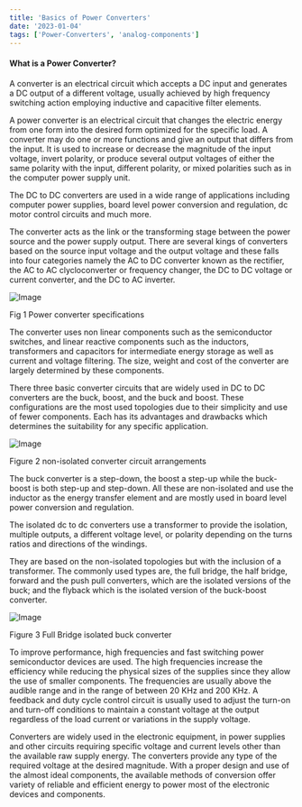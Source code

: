 ```yaml
---
title: 'Basics of Power Converters'
date: '2023-01-04'
tags: ['Power-Converters', 'analog-components']
---
```


#### What is a Power Converter?
A converter is an electrical circuit which accepts a DC input and generates a DC output of a different voltage, usually achieved by high frequency switching action employing inductive and capacitive filter elements.

A power converter is an electrical circuit that changes the electric energy from one form into the desired form optimized for the specific load. A converter may do one or more functions and give an output that differs from the input. It is used to increase or decrease the magnitude of the input voltage, invert polarity, or produce several output voltages of either the same polarity with the input, different polarity, or mixed polarities such as in the computer power supply unit.

The DC to DC converters are used in a wide range of applications including computer power supplies, board level power conversion and regulation, dc motor control circuits and much more.

The converter acts as the link or the transforming stage between the power source and the power supply output. There are several kings of converters based on the source input voltage and the output voltage and these falls into four categories namely the AC to DC converter known as the rectifier, the AC to AC clycloconverter or frequency changer, the DC to DC voltage or current converter, and the DC to AC inverter.

![Image](/images/posts/analog_components/What-is-a-power-converter.jpg "Power converter specifications")

Fig 1 Power converter specifications

The converter uses non linear components such as the semiconductor switches, and linear reactive components such as the inductors, transformers and capacitors for intermediate energy storage as well as current and voltage filtering. The size, weight and cost of the converter are largely determined by these components.

There three basic converter circuits that are widely used in DC to DC converters are the buck, boost, and the buck and boost. These configurations are the most used topologies due to their simplicity and use of fewer components. Each has its advantages and drawbacks which determines the suitability for any specific application.

![Image](/images/posts/analog_components/what-is-a-power-converters.jpg "non-isolated converter circuit arrangements")

Figure 2 non-isolated converter circuit arrangements

The buck converter is a step-down, the boost a step-up while the buck-boost is both step-up and step-down. All these are non-isolated and use the inductor as the energy transfer element and are mostly used in board level power conversion and regulation.

The isolated dc to dc converters use a transformer to provide the isolation, multiple outputs, a different voltage level, or polarity depending on the turns ratios and directions of the windings.

They are based on the non-isolated topologies but with the inclusion of a transformer. The commonly used types are, the full bridge, the half bridge, forward and the push pull converters, which are the isolated versions of the buck; and the flyback which is the isolated version of the buck-boost converter.

![Image](/images/posts/analog_components/what-is-a-full-bridge-isolated-buck-converter.jpg "Full Bridge isolated buck converter")

Figure 3 Full Bridge isolated buck converter

To improve performance, high frequencies and fast switching power semiconductor devices are used. The high frequencies increase the efficiency while reducing the physical sizes of the supplies since they allow the use of smaller components. The frequencies are usually above the audible range and in the range of between 20 KHz and 200 KHz. A feedback and duty cycle control circuit is usually used to adjust the turn-on and turn-off conditions to maintain a constant voltage at the output regardless of the load current or variations in the supply voltage.

Converters are widely used in the electronic equipment, in power supplies and other circuits requiring specific voltage and current levels other than the available raw supply energy. The converters provide any type of the required voltage at the desired magnitude. With a proper design and use of the almost ideal components, the available methods of conversion offer variety of reliable and efficient energy to power most of the electronic devices and components.